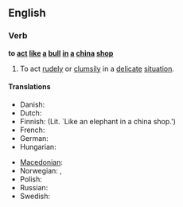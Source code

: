 ==English==

===Verb===
'''to [[act]] [[like]] [[a]] [[bull]] [[in]] [[a]] [[china]] [[shop]]'''

# {{idiom}} To act [[rudely]] or [[clumsily]] in a [[delicate]] [[situation]].

====Translations====
{{trans-top|To act rudely or ''clumsily'' in a delicate situation}}
* Danish: {{t|da|som en elefant i en glasbutik}}
* Dutch: {{t|nl|als een olifant in een porseleinkast}}
* Finnish: {{t|fi|kuin norsu posliinikaupassa}} (Lit. `Like an elephant in a china shop.')
* French: {{t+|fr|comme un éléphant dans un magasin de porcelaine}}
* German: {{t|de|sich wie ein Elefant im Porzellanladen verhalten}}
* Hungarian: {{t-|hu|mint elefánt a porcelánüzletben}}
{{trans-mid}}
* [[Macedonian]]: {{t-|mk|се однесува како слон во стакларница|xs=Macedonian}}
* Norwegian: {{t-|no|som en elefant i en glassbutikk}}, {{t-|no|som en elefant i et glassmagasin}}
* Polish: {{t|pl|poruszać się jak słoń w składzie porcelany}}
* Russian: {{t-|ru|вести себя, как слон в посудной лавке|sc=Cyrl}}
* Swedish: {{t|sv|smidig som en elefant i en porslinsbutik}}
{{trans-bottom}}
